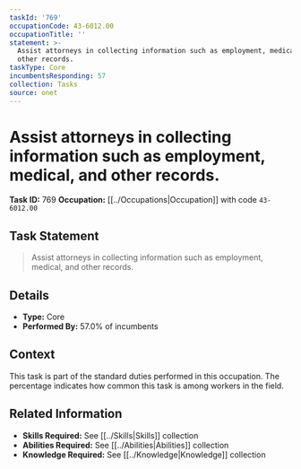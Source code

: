 ```yaml
---
taskId: '769'
occupationCode: 43-6012.00
occupationTitle: ''
statement: >-
  Assist attorneys in collecting information such as employment, medical, and
  other records.
taskType: Core
incumbentsResponding: 57
collection: Tasks
source: onet
---
```

# Assist attorneys in collecting information such as employment, medical, and other records.

**Task ID:** 769
**Occupation:** [[../Occupations|Occupation]] with code `43-6012.00`

## Task Statement

> Assist attorneys in collecting information such as employment, medical, and other records.

## Details

- **Type:** Core
- **Performed By:** 57.0% of incumbents

## Context

This task is part of the standard duties performed in this occupation. The percentage indicates how common this task is among workers in the field.

## Related Information

- **Skills Required:** See [[../Skills|Skills]] collection
- **Abilities Required:** See [[../Abilities|Abilities]] collection
- **Knowledge Required:** See [[../Knowledge|Knowledge]] collection
